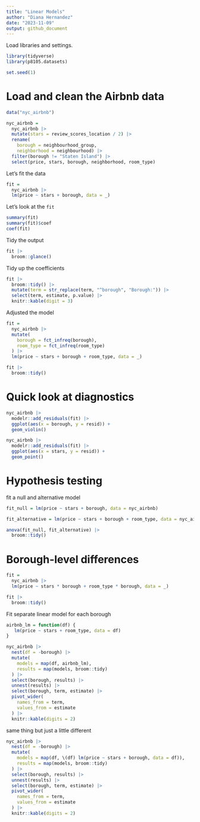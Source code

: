 ```yaml
---
title: "Linear Models"
author: "Diana Hernandez"
date: "2023-11-09"
output: github_document
---
```


Load libraries and settings.

```r
library(tidyverse)
library(p8105.datasets)

set.seed(1)
```


# Load and clean the Airbnb data

```r
data("nyc_airbnb")

nyc_airbnb = 
  nyc_airbnb |> 
  mutate(stars = review_scores_location / 2) |> 
  rename(
    borough = neighbourhood_group,
    neighborhood = neighbourhood) |> 
  filter(borough != "Staten Island") |> 
  select(price, stars, borough, neighborhood, room_type)
```

Let's fit the data

```r
fit = 
  nyc_airbnb |>
  lm(price ~ stars + borough, data = _)
```

Let's look at the `fit`

```r
summary(fit)
summary(fit)$coef
coef(fit)
```

Tidy the output

```r
fit |>
  broom::glance()
```

Tidy up the coefficients

```r
fit |>
  broom::tidy() |>
  mutate(term = str_replace(term, "^borough", "Borough:")) |>
  select(term, estimate, p.value) |>
  knitr::kable(digit = 3)
```

Adjusted the model

```r
fit =
  nyc_airbnb |>
  mutate(
    borough = fct_infreq(borough),
    room_type = fct_infreq(room_type)
  ) |>
  lm(price ~ stars + borough + room_type, data = _)

fit |>
  broom::tidy()
```

# Quick look at diagnostics

```r
nyc_airbnb |>
  modelr::add_residuals(fit) |>
  ggplot(aes(x = borough, y = resid)) +
  geom_violin() 

nyc_airbnb |>
  modelr::add_residuals(fit) |>
  ggplot(aes(x = stars, y = resid)) +
  geom_point() 
```


# Hypothesis testing

fit a null and alternative model

```r
fit_null = lm(price ~ stars + borough, data = nyc_airbnb)

fit_alternative = lm(price ~ stars + borough + room_type, data = nyc_airbnb)

anova(fit_null, fit_alternative) |>
  broom::tidy()
```

# Borough-level differences

```r
fit =
  nyc_airbnb |>
  lm(price ~ stars * borough + room_type * borough, data = _)

fit |>
  broom::tidy()
```

Fit separate linear model for each borough

```r
airbnb_lm = function(df) {
   lm(price ~ stars + room_type, data = df)
}

nyc_airbnb |>
  nest(df = -borough) |>
  mutate(
    models = map(df, airbnb_lm),
    results = map(models, broom::tidy)
  ) |>
  select(borough, results) |>
  unnest(results) |>
  select(borough, term, estimate) |>
  pivot_wider(
    names_from = term,
    values_from = estimate
  ) |>
  knitr::kable(digits = 2)
```

same thing but just a little different

```r
nyc_airbnb |>
  nest(df = -borough) |>
  mutate(
    models = map(df, \(df) lm(price ~ stars + borough, data = df)),
    results = map(models, broom::tidy)
  ) |>
  select(borough, results) |>
  unnest(results) |>
  select(borough, term, estimate) |>
  pivot_wider(
    names_from = term,
    values_from = estimate
  ) |>
  knitr::kable(digits = 2)
```

